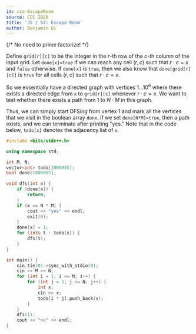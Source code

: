 ```yaml
---
id: cco-EscapeRoom
source: CCC 2020
title: 'J5 / S2: Escape Room'
author: Benjamin Qi
---
```


{/* No need to prime factorize! */}

Define `grid[r][c]` to be the integer in the $r$-th row of the $c$-th column of
the input grid. Let `done[x]=true` if we can reach any cell $(r,c)$ such that
$r\cdot c=x$ and `false` otherwise. If `done[x]` is `true`, then we also know
that `done[grid[r][c]]` is `true` for all cells $(r,c)$ such that $r\cdot c=x$.

So we essentially have a directed graph with vertices $1\ldots 10^6$ where there
exists a directed edge from `x` to `grid[r][c]` whenever $r\cdot c=x$. We want
to test whether there exists a path from $1$ to $N\cdot M$ in this graph.

Thus, we can simply start DFSing from vertex $1$ and mark all the vertices that
we visit in the boolean array `done`. If we set `done[N*M]=true`, then a path
exists, and we can terminate after printing "yes." Note that in the code below,
`todo[x]` denotes the adjacency list of `x`.

```cpp
#include <bits/stdc++.h>

using namespace std;

int M, N;
vector<int> todo[1000005];
bool done[1000005];

void dfs(int x) {
	if (done[x]) {
		return;
	}
	if (x == N * M) {
		cout << "yes" << endl;
		exit(0);
	}
	done[x] = 1;
	for (int& t : todo[x]) {
		dfs(t);
	}
}

int main() {
	cin.tie(0)->sync_with_stdio(0);
	cin >> M >> N;
	for (int i = 1; i <= M; i++) {
		for (int j = 1; j <= N; j++) {
			int x;
			cin >> x;
			todo[i * j].push_back(x);
		}
	}
	dfs(1);
	cout << "no" << endl;
}
```
